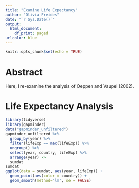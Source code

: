 ```yaml
---
title: "Examine Life Expectancy"
author: "Olivia Freides"
date: "`r Sys.Date()`"
output:
  html_document:
    df_print: paged
urlcolor: blue
---
```


```r
knitr::opts_chunk$set(echo = TRUE)
```

# Abstract

Here, I re-examine the analysis of Oeppen and Vaupel (2002).

# Life Expectancy Analysis

```r
library(tidyverse)
library(gapminder)
data("gapminder_unfiltered")
gapminder_unfiltered %>%
  group_by(year) %>%
  filter(lifeExp == max(lifeExp)) %>%
  ungroup() %>% 
  select(year, country, lifeExp) %>%
  arrange(year) ->
  sumdat
sumdat
ggplot(data = sumdat, aes(year, lifeExp)) +
  geom_point(aes(color = country)) +
  geom_smooth(method='lm', se = FALSE)

```

